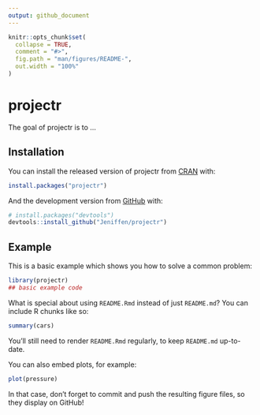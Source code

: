 ```yaml
---
output: github_document
---
```


<!-- README.md is generated from README.Rmd. Please edit that file -->

```r
knitr::opts_chunk$set(
  collapse = TRUE,
  comment = "#>",
  fig.path = "man/figures/README-",
  out.width = "100%"
)
```

# projectr

<!-- badges: start -->
<!-- badges: end -->

The goal of projectr is to ...

## Installation

You can install the released version of projectr from [CRAN](https://CRAN.R-project.org) with:

``` r
install.packages("projectr")
```

And the development version from [GitHub](https://github.com/) with:

``` r
# install.packages("devtools")
devtools::install_github("Jeniffen/projectr")
```
## Example

This is a basic example which shows you how to solve a common problem:

```r
library(projectr)
## basic example code
```

What is special about using `README.Rmd` instead of just `README.md`? You can include R chunks like so:

```r
summary(cars)
```

You'll still need to render `README.Rmd` regularly, to keep `README.md` up-to-date.

You can also embed plots, for example:

```r
plot(pressure)
```

In that case, don't forget to commit and push the resulting figure files, so they display on GitHub!
